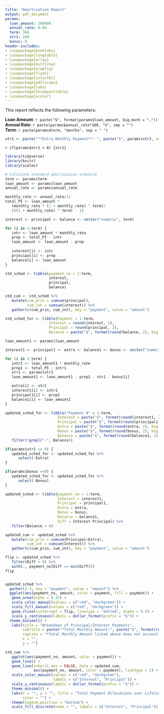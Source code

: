 ```yaml
---
title: "Amortization Report"
output: pdf_document
params:
  loan_amount: 200000
  annual_rate: 0.04
  term: 360
  xtr1: 100
  bonus: 0
header-includes:
- \usepackage{booktabs}
- \usepackage{longtable}
- \usepackage{array}
- \usepackage{multirow}
- \usepackage{wrapfig}
- \usepackage{float}
- \usepackage{colortbl}
- \usepackage{pdflscape}
- \usepackage{tabu}
- \usepackage{threeparttable}
- \usepackage{xcolor}
---
```

This report reflects the following parameters:  
  
**Loan Amount**: `r paste("$", format(params$loan_amount, big.mark = ","))`  
**Annual Rate**: `r paste(params$annual_rate*100, "%", sep = "")`  
**Term**: `r paste(params$term, "months", sep = " ")`
```r
xtr1 <- paste("**Extra Monthly Payment**: ", paste("$", params$xtr1, sep = ""))
```
`r if(params$xtr1 > 0) {xtr1}`
```r

library(tidyverse)
library(knitr)
library(scales)

# Calculate standard amortization schedule
term <- params$term
loan_amount <- params$loan_amount
annual_rate <- params$annual_rate

monthly_rate <- annual_rate/12
total_PI <- loan_amount * 
   (monthly_rate * (1 + monthly_rate) ^ term)/
   (((1 + monthly_rate) ^ term) - 1)

interest <- principal <- balance <- vector("numeric", term)

for (i in 1:term) {
   intr <- loan_amount * monthly_rate
   prnp <- total_PI - intr
   loan_amount <- loan_amount - prnp
   
   interest[i] <- intr
   principal[i] <- prnp
   balance[i] <- loan_amount
}

std_sched <- tibble(payment_no = 1:term, 
                    interest, 
                    principal, 
                    balance)

std_cum <- std_sched %>%
   mutate(cum_prin = cumsum(principal),
          cum_int = cumsum(interest)) %>%
   gather(c(cum_prin, cum_int), key = "payment", value = "amount")

std_sched_for <- tibble(Payment = 1:term, 
                    Interest = round(interest, 2), 
                    Principal = round(principal, 2), 
                    Balance = paste("$", format(round(balance, 2), big.mark = ",")))

loan_amount1 <- params$loan_amount

interest1 <- principal1 <- extra <- balance1 <- bonus <- vector("numeric", term)

for (i in 1:term) {
   intr1 <- loan_amount1 * monthly_rate
   prnp1 <- total_PI - intr1
   xtr1 <- params$xtr1
   loan_amount1 <- loan_amount1 - prnp1 - xtr1 - bonus[i]

   extra[i] <- xtr1
   interest1[i] <- intr1
   principal1[i] <- prnp1
   balance1[i] <- loan_amount1
}

updated_sched_for <- tibble("Payment #" = 1:term, 
                        Interest = paste("$", format(round(interest1, 2), big.mark = ",")), 
                        Principal = paste("$", format(round(principal1, 2), big.mark = ",")), 
                        Extra = paste("$", format(round(extra, 2), big.mark = ",")), 
                        Bonus = paste("$", format(round(bonus, 2), big.mark = ",")),
                        Balance = paste("$", format(round(balance1, 2), big.mark = ","))) %>%
   filter(!grepl("-", Balance)) 

if(params$xtr1 == 0) {
   updated_sched_for <- updated_sched_for %>%
      select(-Extra)
}

if(params$bonus ==0) {
   updated_sched_for <- updated_sched_for %>%
      select(-Bonus)
}

updated_sched <- tibble(payment_no = 1:term,
                        Interest = interest1,
                        Principal = principal1,
                        Extra = extra,
                        Bonus = bonus,
                        Balance = balance1,
                        Diff = Interest-Principal) %>%
   filter(Balance > 0)

updated_cum <- updated_sched %>%
   mutate(cum_prin = cumsum(Principal+Extra),
          cum_int = cumsum(Interest)) %>%
   gather(c(cum_prin, cum_int), key = "payment", value = "amount")

flip <- updated_sched %>%
   filter(Diff > 0) %>%
   with(., payment_no[Diff == min(Diff)])
flip


updated_sched %>%
  gather(2:3, key = "payment", value = "amount") %>%
  ggplot(aes(payment_no, amount, color = payment, fill = payment)) +
   geom_area(alpha = 0.25) +
   scale_color_manual(values = c("red", "darkgreen")) +
   scale_fill_manual(values = c("red", "darkgreen")) +
   geom_vline(xintercept = flip, linetype = "dotted", alpha = 0.5) +
   scale_y_continuous(labels = dollar_format(prefix = "$")) +
  theme_minimal() +
   labs(title = "Breakdown of Principal/Interest Payments", 
        subtitle = paste("*Total Monthly Amount:", paste("$", format(round(total_PI, 2), big.mark = ",")), sep = " "),
        caption = "*Total Monthly Amount listed above does not account for PMI, homeowner's insurance, taxes, etc.",
        x = "",
        y = "")

std_cum %>%
   ggplot(aes(payment_no, amount, color = payment)) +
   geom_line() +
   geom_line(inherit.aes = FALSE, data = updated_cum,
             aes(payment_no, amount, color = payment), linetype = 2) +
   scale_color_manual(values = c("red", "darkgreen"),
                      labels = c("Interest", "Principal")) +
   scale_y_continuous(labels = dollar_format(prefix = "$")) +
   theme_minimal() +
   labs(x = "", y = "", title = "Total Payment Allocations over Lifetime of Loan",
        color = "") +
   theme(legend.position = "bottom") +
   scale_fill_discrete(name = "", labels = c("Interest", "Principal"))
```